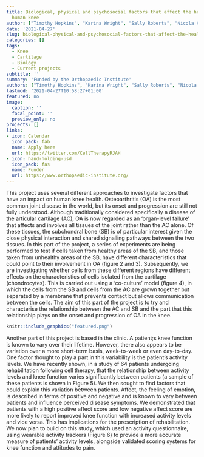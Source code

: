 ```yaml
---
title: Biological, physical and psychosocial factors that affect the health of the
  human knee
author: ["Timothy Hopkins", "Karina Wright", "Sally Roberts", "Nicola Kuiper", "Jan Herman Kuiper"]
date: '2021-04-27'
slug: biological-physical-and-psychosocial-factors-that-affect-the-health-of-the-human-knee
categories: []
tags:
  - Knee
  - Cartilage
  - Biology
  - Current projects
subtitle: ''
summary: 'Funded by the Orthopaedic Institute'
authors: ["Timothy Hopkins", "Karina Wright", "Sally Roberts", "Nicola Kuiper", "Jan Herman Kuiper"]
lastmod: '2021-04-27T10:58:27+01:00'
featured: no
image:
  caption: ''
  focal_point: ''
  preview_only: no
projects: []
links:
- icon: Calendar
  icon_pack: fab
  name: Apply here
  url: https://twitter.com/CellTherapyRJAH
- icon: hand-holding-usd
  icon_pack: fas
  name: Funder
  url: https://www.orthopaedic-institute.org/
---
```


This project uses several different approaches to investigate factors that have an impact on human knee health. Osteoarthritis (OA) is the most common joint disease in the world, but its onset and progression are still not fully understood. 
Although traditionally considered specifically a disease of the articular cartilage (AC), OA is now regarded as an 'organ-level failure' that affects and involves all tissues of the joint rather than the AC alone. 
Of these tissues, the subchondral bone (SB) is of particular interest given the close physical interaction and shared signalling pathways between the two tissues. 
In this part of the project, a series of experiments are being performed to test if cells taken from healthy areas of the SB, and those taken from unhealthy areas of the SB, have different characteristics that could point to their involvement in OA (figure 2 and 3). 
Subsequently, we are investigating whether cells from these different regions have different effects on the characteristics of cells isolated from the cartilage (chondrocytes). This is carried out using a 'co-culture' model (figure 4), in which the cells from the SB and cells from the AC are grown together but separated by a membrane that prevents contact but allows communication between the cells. 
The aim of this part of the project is to try and characterise the relationship between the AC and SB and the part that this relationship plays on the onset and progression of OA in the knee.  
```r
knitr::include_graphics("featured.png")
```

Another part of this project is based in the clinic. 
A patient;s knee function is known to vary over their lifetime. 
However, there also appears to be variation over a more short-term basis, week-to-week or even day-to-day.
One factor thought to play a part in this variability is the patient's activity levels. 
We have recently shown, in a study of 64 patients undergoing rehabilitation following cell therapy, that the relationship between activity levels and knee function varies significantly between patients (a sample of these patients is shown in Figure 5). 
We then sought to find factors that could explain this variation between patients. 
Affect, the feeling of emotion, is described in terms of positive and negative and is known to vary between patients and influence perceived disease symptoms. 
We demonstrated that patients with a high positive affect score and low negative affect score are more likely to report improved knee function with increased activity levels and vice versa. 
This has implications for the prescription of rehabilitation. We now plan to build on this study, which used an activity questionnaire, using wearable activity trackers (Figure 6) to provide a more accurate measure of patients' activity levels, alongside validated scoring systems for knee function and attitudes to pain. 
